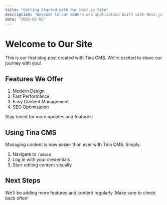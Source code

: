 ```yaml
---
title: "Getting Started with Our Next.js Site"
description: "Welcome to our modern web application built with Next.js and Tina CMS"
date: "2025-02-02"
---
```


# Welcome to Our Site

This is our first blog post created with Tina CMS. We're excited to share our journey with you!

## Features We Offer

1. Modern Design
2. Fast Performance
3. Easy Content Management
4. SEO Optimization

Stay tuned for more updates and features!

## Using Tina CMS

Managing content is now easier than ever with Tina CMS. Simply:

1. Navigate to `/admin`
2. Log in with your credentials
3. Start editing content visually

## Next Steps

We'll be adding more features and content regularly. Make sure to check back often!
